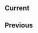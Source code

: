 ## Current

```{=latex}
\begin{etaremune}[leftmargin=1.75em, itemsep=0.5em]

  \item 2018--2025, \underline{Carter MJ}. \textbf{Decision-making and assignment policies in sensorimotor neuroscience}. Natural
Sciences \& Engineering Research Council of Canada Discovery Grant, \$203,000.
  
  \item 2017--Present, \underline{Carter MJ}. \textbf{Research Startup}. McMaster University, \$100,000.

\end{etaremune}
```


## Previous

```{=latex}
\begin{etaremune}[leftmargin=1.75em, itemsep=0.5em]

  \item 2018--23, \underline{Carter MJ}. \textbf{Establishment of the Memory, Action, \& Cognition laboratory for the study of human sensorimotor neuroscience}. Ontario Research Fund--Research Infrastructure, \$127,514.
  
  \item 2018--23, \underline{Carter MJ}. \textbf{Establishment of the Memory, Action, \& Cognition laboratory for the study of human sensorimotor neuroscience}. Canadian Foundation for Innovation John R. Evans Leaders Fund, \$127,514.
  
  \item 2022, \underline{Carter MJ}. \textbf{Life Events Support Program}. McMaster University Faculty of Science, \$47,673.
  
  \item 2021, \underline{Carter MJ}. \textbf{Life Events Support Program}. McMaster University Faculty of Science, \$36,687.
  
  \item 2019--20, \underline{Carter MJ}. \textbf{Decision-making and assignment policies in sensorimotor neuroscience}. Natural Sciences \& Engineering Research Council of Canada Discovery Launch Supplement Early Career Researcher, \$12,500.

\end{etaremune}
```
